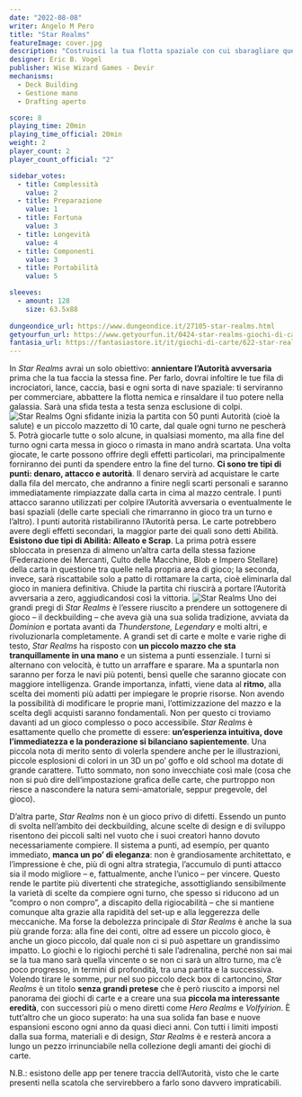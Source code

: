 ```yaml
---
date: "2022-08-08"
writer: Angelo M Pero
title: "Star Realms"
featureImage: cover.jpg
description: "Costruisci la tua flotta spaziale con cui sbaragliare quella avversaria"
designer: Eric B. Vogel
publisher: Wise Wizard Games - Devir
mechanisms:
  - Deck Building
  - Gestione mano
  - Drafting aperto

score: 8
playing_time: 20min
playing_time_official: 20min
weight: 2
player_count: 2
player_count_official: "2"

sidebar_votes:
  - title: Complessità
    value: 2
  - title: Preparazione
    value: 1
  - title: Fortuna
    value: 3
  - title: Longevità
    value: 4
  - title: Componenti
    value: 3
  - title: Portabilità
    value: 5

sleeves:
  - amount: 128
    size: 63.5x88
  
dungeondice_url: https://www.dungeondice.it/27105-star-realms.html
getyourfun_url: https://www.getyourfun.it/0424-star-realms-giochi-di-carte.html
fantasia_url: https://fantasiastore.it/it/giochi-di-carte/622-star-realms.html
---
```


<Setting>
In <em>Star Realms</em> avrai un solo obiettivo: <strong>annientare l’Autorità avversaria</strong> prima che la tua faccia la stessa fine. Per farlo, dovrai infoltire le tue fila di incrociatori, lance, caccia, basi e ogni sorta di nave spaziale: ti serviranno per commerciare, abbattere la flotta nemica e rinsaldare il tuo potere nella galassia. Sarà una sfida testa a testa senza esclusione di colpi.
</Setting>

<img src="./game1.jpg" alt="Star Realms" />

<Rules>
Ogni sfidante inizia la partita con 50 punti Autorità (cioè la salute) e un piccolo mazzetto di 10 carte, dal quale ogni turno ne pescherà 5. Potrà giocarle tutte o solo alcune, in qualsiasi momento, ma alla fine del turno ogni carta messa in gioco o rimasta in mano andrà scartata. Una volta giocate, le carte possono offrire degli effetti particolari, ma principalmente forniranno dei punti da spendere entro la fine del turno.
<strong>Ci sono tre tipi di punti: denaro, attacco e autorità</strong>. Il denaro servirà ad acquistare le carte dalla fila del mercato, che andranno a finire negli scarti personali e saranno immediatamente rimpiazzate dalla carta in cima al mazzo centrale. I punti attacco saranno utilizzati per colpire l’Autorità avversaria o eventualmente le basi spaziali (delle carte speciali che rimarranno in gioco tra un turno e l’altro). I punti autorità ristabiliranno l’Autorità persa.
Le carte potrebbero avere degli effetti secondari, la maggior parte dei quali sono detti Abilità. <strong>Esistono due tipi di Abilità: Alleato e Scrap</strong>. La prima potrà essere sbloccata in presenza di almeno un’altra carta della stessa fazione (Federazione dei Mercanti, Culto delle Macchine, Blob e Impero Stellare) della carta in questione tra quelle nella propria area di gioco; la seconda, invece, sarà riscattabile solo a patto di rottamare la carta, cioè eliminarla dal gioco in maniera definitiva.
Chiude la partita chi riuscirà a portare l’Autorità avversaria a zero, aggiudicandosi così la vittoria.
</Rules>

<img src="./game2.jpg" alt="Star Realms" />

<Feedback>
Uno dei grandi pregi di <em>Star Realms</em> è l’essere riuscito a prendere un sottogenere di gioco – il deckbuilding – che aveva già una sua solida tradizione, avviata da <em>Dominion</em> e portata avanti da <em>Thunderstone, Legendary</em> e molti altri, e rivoluzionarla completamente. A grandi set di carte e molte e varie righe di testo, <em>Star Realms</em> ha risposto con <strong>un piccolo mazzo che sta tranquillamente in una mano</strong> e un sistema a punti essenziale.
I turni si alternano con velocità, è tutto un arraffare e sparare. Ma a spuntarla non saranno per forza le navi più potenti, bensì quelle che saranno giocate con maggiore intelligenza. Grande importanza, infatti, viene data al <strong>ritmo</strong>, alla scelta dei momenti più adatti per impiegare le proprie risorse. Non avendo la possibilità di modificare le proprie mani, l’ottimizzazione del mazzo e la scelta degli acquisti saranno fondamentali.
Non per questo ci troviamo davanti ad un gioco complesso o poco accessibile. <em>Star Realms</em> è esattamente quello che promette di essere: <strong>un’esperienza intuitiva, dove l’immediatezza e la ponderazione si bilanciano sapientemente</strong>.
Una piccola nota di merito sento di volerla spendere anche per le illustrazioni, piccole esplosioni di colori in un 3D un po’ goffo e old school ma dotate di grande carattere. Tutto sommato, non sono invecchiate così male (cosa che non si può dire dell’impostazione grafica delle carte, che purtroppo non riesce a nascondere la natura semi-amatoriale, seppur pregevole, del gioco).

D’altra parte, <em>Star Realms</em> non è un gioco privo di difetti. Essendo un punto di svolta nell’ambito dei deckbuilding, alcune scelte di design e di sviluppo risentono dei piccoli salti nel vuoto che i suoi creatori hanno dovuto necessariamente compiere. Il sistema a punti, ad esempio, per quanto immediato, <strong>manca un po’ di eleganza</strong>: non è grandiosamente architettato, e l’impressione è che, più di ogni altra strategia, l’accumulo di punti attacco sia il modo migliore – e, fattualmente, anche l’unico – per vincere. Questo rende le partite più divertenti che strategiche, assottigliando sensibilmente la varietà di scelte da compiere ogni turno, che spesso si riducono ad un “compro o non compro”, a discapito della rigiocabilità – che si mantiene comunque alta grazie alla rapidità del set-up e alla leggerezza delle meccaniche.
Ma forse la debolezza principale di <em>Star Realms</em> è anche la sua più grande forza: alla fine dei conti, oltre ad essere un piccolo gioco, è anche un gioco piccolo, dal quale non ci si può aspettare un grandissimo impatto. Lo giochi e lo rigiochi perché ti sale l’adrenalina, perché non sai mai se la tua mano sarà quella vincente o se non ci sarà un altro turno, ma c’è poco progresso, in termini di profondità, tra una partita e la successiva.
Volendo tirare le somme, pur nel suo piccolo deck box di cartoncino, <em>Star Realms</em> è un titolo <strong>senza grandi pretese</strong> che è però riuscito a imporsi nel panorama dei giochi di carte e a creare una sua <strong>piccola ma interessante eredità</strong>, con successori più o meno diretti come <em>Hero Realms</em> e <em>Volfyirion</em>. È tutt’altro che un gioco superato: ha una sua solida fan base e nuove espansioni escono ogni anno da quasi dieci anni. Con tutti i limiti imposti dalla sua forma, materiali e di design, <em>Star Realms</em> è e resterà ancora a lungo un pezzo irrinunciabile nella collezione degli amanti dei giochi di carte.

N.B.: esistono delle app per tenere traccia dell’Autorità, visto che le carte presenti nella scatola che servirebbero a farlo sono davvero impraticabili.
</Feedback>





